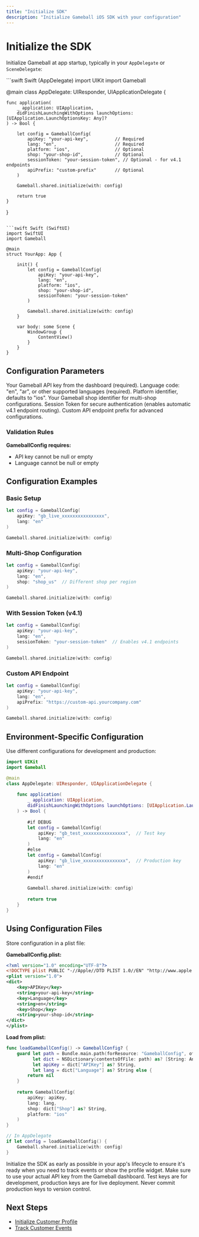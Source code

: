```yaml
---
title: "Initialize SDK"
description: "Initialize Gameball iOS SDK with your configuration"
---
```


# Initialize the SDK

Initialize Gameball at app startup, typically in your `AppDelegate` or `SceneDelegate`:

<CodeGroup>
```swift Swift (AppDelegate)
import UIKit
import Gameball

@main
class AppDelegate: UIResponder, UIApplicationDelegate {
    
    func application(
        _ application: UIApplication,
        didFinishLaunchingWithOptions launchOptions: [UIApplication.LaunchOptionsKey: Any]?
    ) -> Bool {
        
        let config = GameballConfig(
            apiKey: "your-api-key",          // Required
            lang: "en",                      // Required
            platform: "ios",                 // Optional
            shop: "your-shop-id",            // Optional
            sessionToken: "your-session-token", // Optional - for v4.1 endpoints
            apiPrefix: "custom-prefix"       // Optional
        )
        
        Gameball.shared.initialize(with: config)
        
        return true
    }
}
```

```swift Swift (SwiftUI)
import SwiftUI
import Gameball

@main
struct YourApp: App {
    
    init() {
        let config = GameballConfig(
            apiKey: "your-api-key",
            lang: "en",
            platform: "ios",
            shop: "your-shop-id",
            sessionToken: "your-session-token"
        )
        
        Gameball.shared.initialize(with: config)
    }
    
    var body: some Scene {
        WindowGroup {
            ContentView()
        }
    }
}
```
</CodeGroup>

## Configuration Parameters

<ParamField body="apiKey" type="String" required>
Your Gameball API key from the dashboard (required).
</ParamField>

<ParamField body="lang" type="String" required>
Language code: "en", "ar", or other supported languages (required).
</ParamField>

<ParamField body="platform" type="String">
Platform identifier, defaults to "ios".
</ParamField>

<ParamField body="shop" type="String">
Your Gameball shop identifier for multi-shop configurations.
</ParamField>

<ParamField body="sessionToken" type="String">
Session Token for secure authentication (enables automatic v4.1 endpoint routing).
</ParamField>

<ParamField body="apiPrefix" type="String">
Custom API endpoint prefix for advanced configurations.
</ParamField>

### Validation Rules

**GameballConfig requires:**
- API key cannot be null or empty
- Language cannot be null or empty

## Configuration Examples

### Basic Setup

```swift
let config = GameballConfig(
    apiKey: "gb_live_xxxxxxxxxxxxxxxx",
    lang: "en"
)

Gameball.shared.initialize(with: config)
```

### Multi-Shop Configuration

```swift
let config = GameballConfig(
    apiKey: "your-api-key",
    lang: "en",
    shop: "shop_us"  // Different shop per region
)

Gameball.shared.initialize(with: config)
```

### With Session Token (v4.1)

```swift
let config = GameballConfig(
    apiKey: "your-api-key",
    lang: "en",
    sessionToken: "your-session-token"  // Enables v4.1 endpoints
)

Gameball.shared.initialize(with: config)
```

### Custom API Endpoint

```swift
let config = GameballConfig(
    apiKey: "your-api-key",
    lang: "en",
    apiPrefix: "https://custom-api.yourcompany.com"
)

Gameball.shared.initialize(with: config)
```

## Environment-Specific Configuration

Use different configurations for development and production:

```swift
import UIKit
import Gameball

@main
class AppDelegate: UIResponder, UIApplicationDelegate {
    
    func application(
        _ application: UIApplication,
        didFinishLaunchingWithOptions launchOptions: [UIApplication.LaunchOptionsKey: Any]?
    ) -> Bool {
        
        #if DEBUG
        let config = GameballConfig(
            apiKey: "gb_test_xxxxxxxxxxxxxxxx",  // Test key
            lang: "en"
        )
        #else
        let config = GameballConfig(
            apiKey: "gb_live_xxxxxxxxxxxxxxxx",  // Production key
            lang: "en"
        )
        #endif
        
        Gameball.shared.initialize(with: config)
        
        return true
    }
}
```

## Using Configuration Files

Store configuration in a plist file:

**GameballConfig.plist:**
```xml
<?xml version="1.0" encoding="UTF-8"?>
<!DOCTYPE plist PUBLIC "-//Apple//DTD PLIST 1.0//EN" "http://www.apple.com/DTDs/PropertyList-1.0.dtd">
<plist version="1.0">
<dict>
    <key>APIKey</key>
    <string>your-api-key</string>
    <key>Language</key>
    <string>en</string>
    <key>Shop</key>
    <string>your-shop-id</string>
</dict>
</plist>
```

**Load from plist:**
```swift
func loadGameballConfig() -> GameballConfig? {
    guard let path = Bundle.main.path(forResource: "GameballConfig", ofType: "plist"),
          let dict = NSDictionary(contentsOfFile: path) as? [String: Any],
          let apiKey = dict["APIKey"] as? String,
          let lang = dict["Language"] as? String else {
        return nil
    }
    
    return GameballConfig(
        apiKey: apiKey,
        lang: lang,
        shop: dict["Shop"] as? String,
        platform: "ios"
    )
}

// In AppDelegate
if let config = loadGameballConfig() {
    Gameball.shared.initialize(with: config)
}
```

<Tip>
Initialize the SDK as early as possible in your app's lifecycle to ensure it's ready when you need to track events or show the profile widget.
</Tip>

<Warning>
Make sure to use your actual API key from the Gameball dashboard. Test keys are for development, production keys are for live deployment. Never commit production keys to version control.
</Warning>

## Next Steps

- [Initialize Customer Profile](/installation-guide/ios-v3/initialize-profile)
- [Track Customer Events](/installation-guide/ios-v3/track-events)


